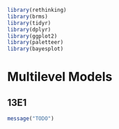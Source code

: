 ```r
library(rethinking)
library(brms)
library(tidyr)
library(dplyr)
library(ggplot2)
library(paletteer)
library(bayesplot)
```


# Multilevel Models {#MLM}


## 13E1 {-#prac13E1}

```r
message("TODO")
```

